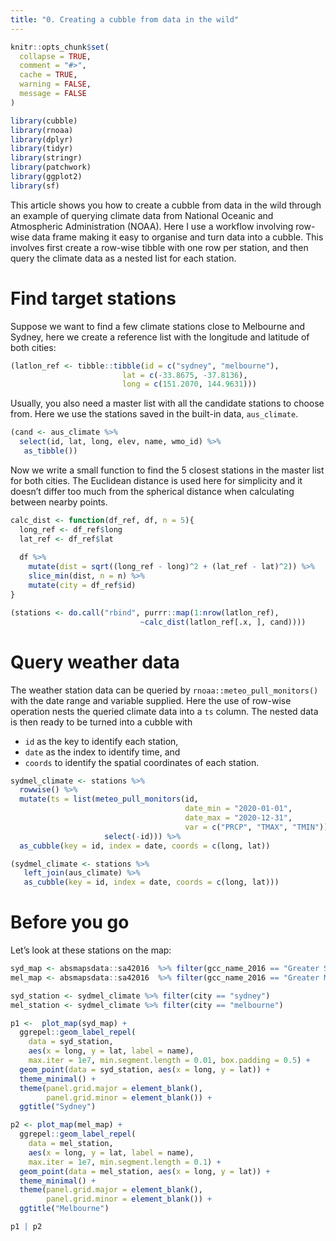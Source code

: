 ```yaml
---
title: "0. Creating a cubble from data in the wild"
---
```


```r
knitr::opts_chunk$set(
  collapse = TRUE,
  comment = "#>", 
  cache = TRUE, 
  warning = FALSE,
  message = FALSE
)

library(cubble)
library(rnoaa)
library(dplyr)
library(tidyr)
library(stringr)
library(patchwork)
library(ggplot2)
library(sf)
```

This article shows you how to create a cubble from data in the wild through an example of querying climate data from National Oceanic and Atmospheric Administration (NOAA). Here I use a workflow involving row-wise data frame making it easy to organise and  turn data into a cubble. This involves first create a row-wise tibble with one row per station, and then query the climate data as a nested list for each station.

# Find target stations

Suppose we want to find a few climate stations close to Melbourne and Sydney, here we create a reference list with the longitude and latitude of both cities:

```r
(latlon_ref <- tibble::tibble(id = c("sydney", "melbourne"),
                         lat = c(-33.8675, -37.8136),
                         long = c(151.2070, 144.9631)))
```

Usually, you also need a master list with all the candidate stations to choose from. Here we use the stations saved in the built-in data, `aus_climate`.

```r
(cand <- aus_climate %>% 
  select(id, lat, long, elev, name, wmo_id) %>% 
   as_tibble())
```

Now we write a small function to find the 5 closest stations in the master list for both cities. The Euclidean distance is used here for simplicity and it doesn't differ too much from the spherical distance when calculating between nearby points.

```r
calc_dist <- function(df_ref, df, n = 5){
  long_ref <- df_ref$long
  lat_ref <- df_ref$lat
  
  df %>% 
    mutate(dist = sqrt((long_ref - long)^2 + (lat_ref - lat)^2)) %>% 
    slice_min(dist, n = n) %>% 
    mutate(city = df_ref$id)
}

(stations <- do.call("rbind", purrr::map(1:nrow(latlon_ref), 
                             ~calc_dist(latlon_ref[.x, ], cand))))
```

# Query weather data

The weather station data can be queried by `rnoaa::meteo_pull_monitors()` with the date range and variable supplied. Here the use of row-wise operation nests the queried climate data into a `ts` column. The nested data is then ready to be turned into a cubble with 

  - `id` as the key to identify each station, 
  - `date` as the index to identify time, and 
  - `coords` to identify the spatial coordinates of each station.

```r
sydmel_climate <- stations %>% 
  rowwise() %>% 
  mutate(ts = list(meteo_pull_monitors(id, 
                                       date_min = "2020-01-01", 
                                       date_max = "2020-12-31",
                                       var = c("PRCP", "TMAX", "TMIN")) %>% 
                     select(-id))) %>% 
  as_cubble(key = id, index = date, coords = c(long, lat))
```

```r
(sydmel_climate <- stations %>% 
   left_join(aus_climate) %>% 
   as_cubble(key = id, index = date, coords = c(long, lat)))
```

# Before you go

Let's look at these stations on the map:

```r
syd_map <- absmapsdata::sa42016  %>% filter(gcc_name_2016 == "Greater Sydney")
mel_map <- absmapsdata::sa42016  %>% filter(gcc_name_2016 == "Greater Melbourne")

syd_station <- sydmel_climate %>% filter(city == "sydney")
mel_station <- sydmel_climate %>% filter(city == "melbourne")

p1 <-  plot_map(syd_map) +
  ggrepel::geom_label_repel(
    data = syd_station, 
    aes(x = long, y = lat, label = name),
    max.iter = 1e7, min.segment.length = 0.01, box.padding = 0.5) + 
  geom_point(data = syd_station, aes(x = long, y = lat)) + 
  theme_minimal() + 
  theme(panel.grid.major = element_blank(),
        panel.grid.minor = element_blank()) + 
  ggtitle("Sydney")

p2 <- plot_map(mel_map) +
  ggrepel::geom_label_repel(
    data = mel_station,  
    aes(x = long, y = lat, label = name), 
    max.iter = 1e7, min.segment.length = 0.1) + 
  geom_point(data = mel_station, aes(x = long, y = lat)) + 
  theme_minimal() + 
  theme(panel.grid.major = element_blank(),
        panel.grid.minor = element_blank()) + 
  ggtitle("Melbourne")

p1 | p2
```

